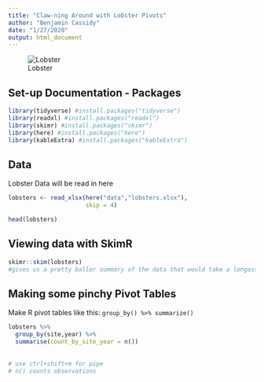 ```yaml
---
title: "Claw-ning Around with Lobster Pivots"
author: "Benjamin Cassidy"
date: "1/27/2020"
output: html_document
---
```


![Lobster](lobster.jpg) 


## Set-up Documentation - Packages
```r

library(tidyverse) #install.packages("tidyverse")
library(readxl) #install.packages("readxl")
library(skimr) #install.packages("skimr")
library(here) #install.packages("here")
library(kableExtra) #install.packages("kableExtra")

```

## Data

Lobster Data will be read in here

```r

lobsters <- read_xlsx(here("data","lobsters.xlsx"), 
                      skip = 4)

head(lobsters)

```

## Viewing data with SkimR

```r

skimr::skim(lobsters)
#gives us a pretty baller summary of the data that would take a longass fricken time in SQL to write...

```


## Making some pinchy Pivot Tables

Make R pivot tables like this: `group_by() %>% summarize()`

```r

lobsters %>% 
  group_by(site,year) %>% 
  summarise(count_by_site_year = n())
  
  
# use ctrl+shift+m for pipe
# n() counts observations 


```

















